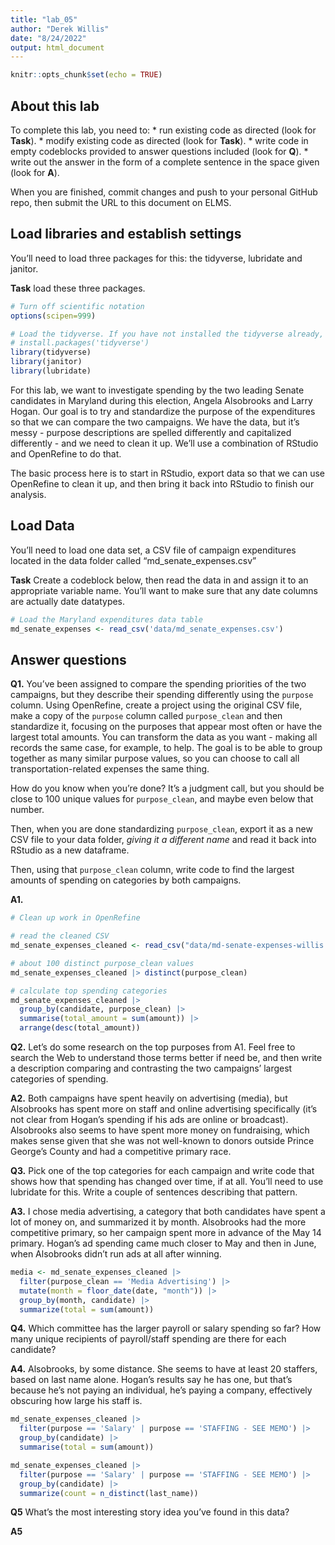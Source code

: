 ```yaml
---
title: "lab_05"
author: "Derek Willis"
date: "8/24/2022"
output: html_document
---
```


```r
knitr::opts_chunk$set(echo = TRUE)
```

## About this lab

To complete this lab, you need to: \* run existing code as directed (look for **Task**). \* modify existing code as directed (look for **Task**). \* write code in empty codeblocks provided to answer questions included (look for **Q**). \* write out the answer in the form of a complete sentence in the space given (look for **A**).

When you are finished, commit changes and push to your personal GitHub repo, then submit the URL to this document on ELMS.

## Load libraries and establish settings

You'll need to load three packages for this: the tidyverse, lubridate and janitor.

**Task** load these three packages.

```r
# Turn off scientific notation
options(scipen=999)

# Load the tidyverse. If you have not installed the tidyverse already, remove the # from the next line and run it first.  
# install.packages('tidyverse')
library(tidyverse)
library(janitor)
library(lubridate)

```

For this lab, we want to investigate spending by the two leading Senate candidates in Maryland during this election, Angela Alsobrooks and Larry Hogan. Our goal is to try and standardize the purpose of the expenditures so that we can compare the two campaigns. We have the data, but it's messy - purpose descriptions are spelled differently and capitalized differently - and we need to clean it up. We'll use a combination of RStudio and OpenRefine to do that.

The basic process here is to start in RStudio, export data so that we can use OpenRefine to clean it up, and then bring it back into RStudio to finish our analysis.

## Load Data

You'll need to load one data set, a CSV file of campaign expenditures located in the data folder called "md_senate_expenses.csv"

**Task** Create a codeblock below, then read the data in and assign it to an appropriate variable name. You'll want to make sure that any date columns are actually date datatypes.

```r
# Load the Maryland expenditures data table
md_senate_expenses <- read_csv('data/md_senate_expenses.csv')
```

## Answer questions

**Q1.** You've been assigned to compare the spending priorities of the two campaigns, but they describe their spending differently using the `purpose` column. Using OpenRefine, create a project using the original CSV file, make a copy of the `purpose` column called `purpose_clean` and then standardize it, focusing on the purposes that appear most often or have the largest total amounts. You can transform the data as you want - making all records the same case, for example, to help. The goal is to be able to group together as many similar purpose values, so you can choose to call all transportation-related expenses the same thing.

How do you know when you're done? It's a judgment call, but you should be close to 100 unique values for `purpose_clean`, and maybe even below that number.

Then, when you are done standardizing `purpose_clean`, export it as a new CSV file to your data folder, *giving it a different name* and read it back into RStudio as a new dataframe.

Then, using that `purpose_clean` column, write code to find the largest amounts of spending on categories by both campaigns.

**A1.** 

```r
# Clean up work in OpenRefine

# read the cleaned CSV 
md_senate_expenses_cleaned <- read_csv("data/md-senate-expenses-willis.csv")

# about 100 distinct purpose_clean values
md_senate_expenses_cleaned |> distinct(purpose_clean)

# calculate top spending categories
md_senate_expenses_cleaned |> 
  group_by(candidate, purpose_clean) |> 
  summarise(total_amount = sum(amount)) |> 
  arrange(desc(total_amount))

```

**Q2.** Let's do some research on the top purposes from A1. Feel free to search the Web to understand those terms better if need be, and then write a description comparing and contrasting the two campaigns' largest categories of spending.

**A2.** Both campaigns have spent heavily on advertising (media), but Alsobrooks has spent more on staff and online advertising specifically (it's not clear from Hogan's spending if his ads are online or broadcast). Alsobrooks also seems to have spent more money on fundraising, which makes sense given that she was not well-known to donors outside Prince George's County and had a competitive primary race.

**Q3.** Pick one of the top categories for each campaign and write code that shows how that spending has changed over time, if at all. You'll need to use lubridate for this. Write a couple of sentences describing that pattern.

**A3.** I chose media advertising, a category that both candidates have spent a lot of money on, and summarized it by month. Alsobrooks had the more competitive primary, so her campaign spent more in advance of the May 14 primary. Hogan's ad spending came much closer to May and then in June, when Alsobrooks didn't run ads at all after winning.

```r
media <- md_senate_expenses_cleaned |> 
  filter(purpose_clean == 'Media Advertising') |> 
  mutate(month = floor_date(date, "month")) |> 
  group_by(month, candidate) |> 
  summarize(total = sum(amount))

```

**Q4.** Which committee has the larger payroll or salary spending so far? How many unique recipients of payroll/staff spending are there for each candidate?

**A4.** Alsobrooks, by some distance. She seems to have at least 20 staffers, based on last name alone. Hogan's results say he has one, but that's because he's not paying an individual, he's paying a company, effectively obscuring how large his staff is.

```r
md_senate_expenses_cleaned |> 
  filter(purpose == 'Salary' | purpose == 'STAFFING - SEE MEMO') |> 
  group_by(candidate) |> 
  summarise(total = sum(amount))

md_senate_expenses_cleaned |> 
  filter(purpose == 'Salary' | purpose == 'STAFFING - SEE MEMO') |> 
  group_by(candidate) |> 
  summarize(count = n_distinct(last_name))

```

**Q5** What's the most interesting story idea you've found in this data?

**A5**

